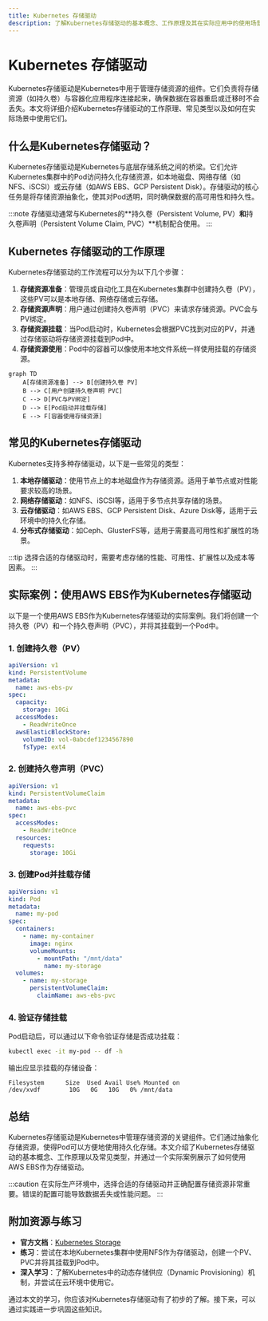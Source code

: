```yaml
---
title: Kubernetes 存储驱动
description: 了解Kubernetes存储驱动的基本概念、工作原理及其在实际应用中的使用场景。本文适合初学者，包含代码示例和实际案例。
---
```


# Kubernetes 存储驱动

Kubernetes存储驱动是Kubernetes中用于管理存储资源的组件。它们负责将存储资源（如持久卷）与容器化应用程序连接起来，确保数据在容器重启或迁移时不会丢失。本文将详细介绍Kubernetes存储驱动的工作原理、常见类型以及如何在实际场景中使用它们。

## 什么是Kubernetes存储驱动？

Kubernetes存储驱动是Kubernetes与底层存储系统之间的桥梁。它们允许Kubernetes集群中的Pod访问持久化存储资源，如本地磁盘、网络存储（如NFS、iSCSI）或云存储（如AWS EBS、GCP Persistent Disk）。存储驱动的核心任务是将存储资源抽象化，使其对Pod透明，同时确保数据的高可用性和持久性。

:::note
存储驱动通常与Kubernetes的**持久卷（Persistent Volume, PV）**和**持久卷声明（Persistent Volume Claim, PVC）**机制配合使用。
:::

## Kubernetes 存储驱动的工作原理

Kubernetes存储驱动的工作流程可以分为以下几个步骤：

1. **存储资源准备**：管理员或自动化工具在Kubernetes集群中创建持久卷（PV），这些PV可以是本地存储、网络存储或云存储。
2. **存储资源声明**：用户通过创建持久卷声明（PVC）来请求存储资源。PVC会与PV绑定。
3. **存储资源挂载**：当Pod启动时，Kubernetes会根据PVC找到对应的PV，并通过存储驱动将存储资源挂载到Pod中。
4. **存储资源使用**：Pod中的容器可以像使用本地文件系统一样使用挂载的存储资源。

```mermaid
graph TD
    A[存储资源准备] --> B[创建持久卷 PV]
    B --> C[用户创建持久卷声明 PVC]
    C --> D[PVC与PV绑定]
    D --> E[Pod启动并挂载存储]
    E --> F[容器使用存储资源]
```

## 常见的Kubernetes存储驱动

Kubernetes支持多种存储驱动，以下是一些常见的类型：

1. **本地存储驱动**：使用节点上的本地磁盘作为存储资源。适用于单节点或对性能要求较高的场景。
2. **网络存储驱动**：如NFS、iSCSI等，适用于多节点共享存储的场景。
3. **云存储驱动**：如AWS EBS、GCP Persistent Disk、Azure Disk等，适用于云环境中的持久化存储。
4. **分布式存储驱动**：如Ceph、GlusterFS等，适用于需要高可用性和扩展性的场景。

:::tip
选择合适的存储驱动时，需要考虑存储的性能、可用性、扩展性以及成本等因素。
:::

## 实际案例：使用AWS EBS作为Kubernetes存储驱动

以下是一个使用AWS EBS作为Kubernetes存储驱动的实际案例。我们将创建一个持久卷（PV）和一个持久卷声明（PVC），并将其挂载到一个Pod中。

### 1. 创建持久卷（PV）

```yaml
apiVersion: v1
kind: PersistentVolume
metadata:
  name: aws-ebs-pv
spec:
  capacity:
    storage: 10Gi
  accessModes:
    - ReadWriteOnce
  awsElasticBlockStore:
    volumeID: vol-0abcdef1234567890
    fsType: ext4
```

### 2. 创建持久卷声明（PVC）

```yaml
apiVersion: v1
kind: PersistentVolumeClaim
metadata:
  name: aws-ebs-pvc
spec:
  accessModes:
    - ReadWriteOnce
  resources:
    requests:
      storage: 10Gi
```

### 3. 创建Pod并挂载存储

```yaml
apiVersion: v1
kind: Pod
metadata:
  name: my-pod
spec:
  containers:
    - name: my-container
      image: nginx
      volumeMounts:
        - mountPath: "/mnt/data"
          name: my-storage
  volumes:
    - name: my-storage
      persistentVolumeClaim:
        claimName: aws-ebs-pvc
```

### 4. 验证存储挂载

Pod启动后，可以通过以下命令验证存储是否成功挂载：

```bash
kubectl exec -it my-pod -- df -h
```

输出应显示挂载的存储设备：

```plaintext
Filesystem      Size  Used Avail Use% Mounted on
/dev/xvdf        10G   0G   10G   0% /mnt/data
```

## 总结

Kubernetes存储驱动是Kubernetes中管理存储资源的关键组件。它们通过抽象化存储资源，使得Pod可以方便地使用持久化存储。本文介绍了Kubernetes存储驱动的基本概念、工作原理以及常见类型，并通过一个实际案例展示了如何使用AWS EBS作为存储驱动。

:::caution
在实际生产环境中，选择合适的存储驱动并正确配置存储资源非常重要。错误的配置可能导致数据丢失或性能问题。
:::

## 附加资源与练习

- **官方文档**：[Kubernetes Storage](https://kubernetes.io/docs/concepts/storage/)
- **练习**：尝试在本地Kubernetes集群中使用NFS作为存储驱动，创建一个PV、PVC并将其挂载到Pod中。
- **深入学习**：了解Kubernetes中的动态存储供应（Dynamic Provisioning）机制，并尝试在云环境中使用它。

通过本文的学习，你应该对Kubernetes存储驱动有了初步的了解。接下来，可以通过实践进一步巩固这些知识。